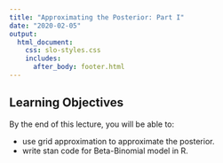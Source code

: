 ```yaml
---
title: "Approximating the Posterior: Part I"
date: "2020-02-05"
output: 
  html_document:
    css: slo-styles.css 
    includes:
      after_body: footer.html
---
```


## Learning Objectives

By the end of this lecture, you will be able to:

- use grid approximation to approximate the posterior. 
- write stan code for Beta-Binomial model in R.

<br>
<br>
<br>